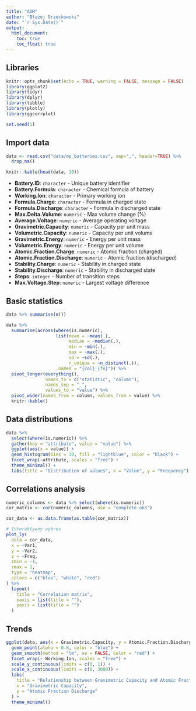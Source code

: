 ```yaml
---
title: "ADM"
author: "Błażej Orzechowski"
date: "`r Sys.Date()`"
output: 
  html_document:
    toc: true
    toc_float: true
---
```


## Libraries

```r
knitr::opts_chunk$set(echo = TRUE, warning = FALSE, message = FALSE)
library(ggplot2)
library(tidyr)
library(dplyr)
library(tibble)
library(plotly)
library(ggcorrplot)

set.seed(1)
```

## Import data

```r
data <- read.csv("data/mp_batteries.csv", sep=",", header=TRUE) %>%
  drop_na()

knitr::kable(head(data, 10))
```

-   **Battery.ID**: `character` - Unique battery identifier\
-   **Battery.Formula**: `character` - Chemical formula of battery\
-   **Working.Ion**: `character` - Primary working ion\
-   **Formula.Charge**: `character` - Formula in charged state\
-   **Formula.Discharge**: `character` - Formula in discharged state\
-   **Max.Delta.Volume**: `numeric` - Max volume change (%)\
-   **Average.Voltage**: `numeric` - Average operating voltage\
-   **Gravimetric.Capacity**: `numeric` - Capacity per unit mass\
-   **Volumetric.Capacity**: `numeric` - Capacity per unit volume\
-   **Gravimetric.Energy**: `numeric` - Energy per unit mass\
-   **Volumetric.Energy**: `numeric` - Energy per unit volume\
-   **Atomic.Fraction.Charge**: `numeric` - Atomic fraction (charged)\
-   **Atomic.Fraction.Discharge**: `numeric` - Atomic fraction (discharged)\
-   **Stability.Charge**: `numeric` - Stability in charged state\
-   **Stability.Discharge**: `numeric` - Stability in discharged state\
-   **Steps**: `integer` - Number of transition steps\
-   **Max.Voltage.Step**: `numeric` - Largest voltage difference

## Basic statistics

```r
data %>% summarise(n())

data %>%
  summarise(across(where(is.numeric),
                   list(mean = ~mean(.),
                        median = ~median(.),
                        min = ~min(.),
                        max = ~max(.),
                        sd = ~sd(.),
                        n_unique = ~n_distinct(.)),
                   .names = "{col}_{fn}")) %>%
  pivot_longer(everything(), 
               names_to = c("statistic", "column"),
               names_sep = "_",
               values_to = "value") %>%
  pivot_wider(names_from = column, values_from = value) %>%
  knitr::kable()
```

## Data distributions

```r
data %>% 
  select(where(is.numeric)) %>%
  gather(key = "attribute", value = "value") %>%
  ggplot(aes(x = value)) +
  geom_histogram(bins = 30, fill = "lightblue", color = "black") +
  facet_wrap(~attribute, scales = "free") +
  theme_minimal() +
  labs(title = "Distribution of values", x = "Value", y = "Frequency")

```

## Correlations analysis

```r
numeric_columns <- data %>% select(where(is.numeric))
cor_matrix <- cor(numeric_columns, use = "complete.obs")

cor_data <- as.data.frame(as.table(cor_matrix))

# Interaktywny wykres
plot_ly(
  data = cor_data,
  x = ~Var1,
  y = ~Var2,
  z = ~Freq,
  zmin = -1,
  zmax = 1,
  type = "heatmap",
  colors = c("blue", "white", "red")
) %>%
  layout(
    title = "Correlation matrix",
    xaxis = list(title = ""),
    yaxis = list(title = "")
  )
```

## Trends

```r
ggplot(data, aes(x = Gravimetric.Capacity, y = Atomic.Fraction.Discharge)) +
  geom_point(alpha = 0.6, color = "blue") +
  geom_smooth(method = "lm", se = FALSE, color = "red") +
  facet_wrap(~ Working.Ion, scales = "free") +
  scale_y_continuous(limits = c(0, 1)) +
  scale_x_continuous(limits = c(0, 3000)) +
  labs(
    title = "Relationship between Gravimetric Capacity and Atomic Fraction Discharge",
    x = "Gravimetric Capacity",
    y = "Atomic Fraction Discharge"
  ) +
  theme_minimal()

```
